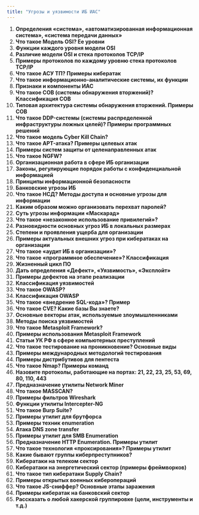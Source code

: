 ```yaml
---
title: "Угрозы и уязвимости ИБ ИАС"
---
```


1.  **Определения «система», «автоматизированная информационная система», «система передачи данных»**
2.  **Что такое Модель OSI? Ее уровни**
3.  **Функции каждого уровня модели OSI**
4.  **Различие модели OSI и стека протоколов TCP/IP**
5.  **Примеры протоколов по каждому уровню стека протоколов TCP/IP**
6.  **Что такое АСУ ТП? Примеры кибератак**
7.  **Что такое информационно-аналитические системы, их функции**
8.  **Признаки и компоненты ИАС**
9.  **Что такое СОВ (системы обнаружения вторжений)? Классификация СОВ**
10. **Типовая архитектура системы обнаружения вторжений. Примеры СОВ**
11. **Что такое DDP-системы (системы распределенной инфраструктуры ложных целей)? Примеры программных решений**
12. **Что такое модель Cyber Kill Chain?**
13. **Что такое APT-атака? Примеры целевых атак**
14. **Примеры систем защиты от целенаправленных атак**
15. **Что такое NGFW?**
16. **Организационная работа в сфере ИБ организации**
17. **Законы, регулирующие порядок работы с конфиденциальной информацией**
18. **Принципы информационной безопасности**
19. **Банковские угрозы ИБ**
20. **Что такое НСД? Методы доступа и основные угрозы для информации**
21. **Каким образом можно организовать перехват паролей?**
22. **Суть угрозы информации «Маскарад»**
23. **Что такое «незаконное использование привилегий»?**
24. **Разновидности основных угроз ИБ в локальных размерах**
25. **Степени и проявления ущерба для организации**
26. **Примеры актуальных внешних угроз при кибератаках на организации**
27. **Что такое «аудит ИБ в организации»?**
28. **Что такое «программное обеспечение»? Классификация**
29. **Жизненный цикл ПО**
30. **Дать определения «Дефект», «Уязвимость», «Эксплойт»**
31. **Примеры дефектов на этапе реализации**
32. **Классификация уязвимостей**
33. **Что такое OWASP?**
34. **Классификация OWASP**
35. **Что такое «внедрение SQL-кода»? Пример**
36. **Что такое CVE? Какие базы Вы знаете?**
37. **Основные векторы атак, используемые злоумышленниками**
38. **Методы поиска уязвимостей**
39. **Что такое Metasploit Framework?**
40. **Примеры использования Metasploit Framework**
41. **Статьи УК РФ в сфере компьютерных преступлений**
42. **Что такое тестирование на проникновение? Основные виды**
43. **Примеры международных методологий тестирования**
44. **Примеры дистрибутивов для пентеста**
45. **Что такое Nmap? Примеры команд**
46. **Назовите протоколы, работающие на портах: 21, 22, 23, 25, 53, 69, 80, 110, 443**
47. **Предназначение утилиты Network Miner**
48. **Что такое MASSCAN?**
49. **Примеры фильтров Wireshark**
50. **Функции утилиты Intercepter-NG**
51. **Что такое Burp Suite?**
52. **Примеры утилит для брутфорса**
53. **Примеры техник enumeration**
54. **Атака DNS zone transfer**
55. **Примеры утилит для SMB Enumeration**
56. **Предназначение HTTP Enumeration. Примеры утилит**
57. **Что такое технология «проксирования»? Примеры утилит**
58. **Какие бывают группы киберпреступников?**
59. **Кибератаки на телеком сектор**
60. **Кибератаки на энергетический сектор (примеры фреймворков)**
61. **Что такое тип кибератаки Supply Chain?**
62. **Примеры открытых военных киберопераций**
63. **Что такое JS-сниффер? Основные этапы заражения**
64. **Примеры кибератак на банковский сектор**
65. **Рассказать о любой хакерской группировке (цели, инструменты и т.д.)**
